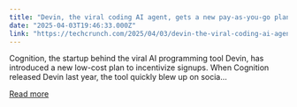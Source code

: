 ```yaml
---
title: "Devin, the viral coding AI agent, gets a new pay-as-you-go plan"
date: "2025-04-03T19:46:33.000Z"
link: "https://techcrunch.com/2025/04/03/devin-the-viral-coding-ai-agent-gets-a-new-pay-as-you-go-plan/"
---
```


Cognition, the startup behind the viral AI programming tool Devin, has introduced a new low-cost plan to incentivize signups. When Cognition released Devin last year, the tool quickly blew up on socia...

[Read more](https://techcrunch.com/2025/04/03/devin-the-viral-coding-ai-agent-gets-a-new-pay-as-you-go-plan/)
